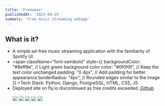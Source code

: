 ```yaml
---
title: 'Freewave'
publishedAt: '2023-04-25'
summary: 'Free music streaming webapp'
---
```


## What is it?

- A simple ad-free music streaming application with the familiarity of Spotify UI.
- <span
          className="font-semibold"
          style={{
            backgroundColor: "#9eff9e", // Light green background color
            color: "#0f0f0f", // Keep the text color unchanged
            padding: "0 4px", // Add padding for better appearance
            borderRadius: "4px", // Rounded edges similar to the image
          }}
        >Tech Stack</span>: Python, Django, PostgreSQL, HTML, CSS, JS<br/>
- Deployed site on fly.io discontinued as free credits exceeded.
        <i>[Github](https://github.com/udeet27/Music-streaming-app)</i><br/><br/>
<img src = "../../freewave-1.png"> </img>
<img src = "../../freewave-2.png"> </img>
<img src = "../../freewave-3.png"> </img>
<img src = "../../freewave-4.png"> </img>
<img src = "../../freewave-5.png"> </img>
<br/>
